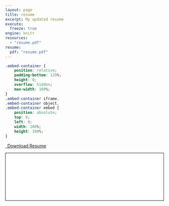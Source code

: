```yaml
---
layout: page
title: resume
excerpt: My updated resume
execute:
  freeze: true
engine: knitr 
resources:
  - "resume.pdf"
resume:
  pdf: "resume.pdf"
---
```


```css
.embed-container {
    position: relative;
    padding-bottom: 129%;
    height: 0;
    overflow: hidden;
    max-width: 100%;
}
.embed-container iframe,
.embed-container object,
.embed-container embed {
    position: absolute;
    top: 0;
    left: 0;
    width: 100%;
    height: 100%;
}
```

<p class="text-center">
  <a class="btn btn-primary btn-lg cv-download" href="`r rmarkdown::metadata$cv$pdf`" target="_blank">
    <i class="fa-solid fa-file-arrow-down"></i>&ensp;Download Resume
  </a>
</p>
<div class="embed-container" style="background-color: #f0f0f0;">
  <iframe src="`r rmarkdown::metadata$cv$pdf`#toolbar=0" style="border: 0.5px solid #000; width: 100%;"></iframe>
</div>


